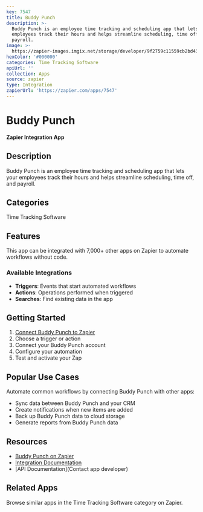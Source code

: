 ```yaml
---
key: 7547
title: Buddy Punch
description: >-
  Buddy Punch is an employee time tracking and scheduling app that lets your
  employees track their hours and helps streamline scheduling, time off, and
  payroll.
image: >-
  https://zapier-images.imgix.net/storage/developer/9f2759c11559cb2bd438c03f310cdc4a_2.png?auto=format%2Ccompress&ixlib=python-3.0.0&q=50
hexColor: '#000000'
categories: Time Tracking Software
apiUrl: ''
collection: Apps
source: zapier
type: Integration
zapierUrl: 'https://zapier.com/apps/7547'
---
```

# Buddy Punch

**Zapier Integration App**

## Description

Buddy Punch is an employee time tracking and scheduling app that lets your employees track their hours and helps streamline scheduling, time off, and payroll.

## Categories

Time Tracking Software

## Features

This app can be integrated with 7,000+ other apps on Zapier to automate workflows without code.

### Available Integrations

- **Triggers**: Events that start automated workflows
- **Actions**: Operations performed when triggered
- **Searches**: Find existing data in the app

## Getting Started

1. [Connect Buddy Punch to Zapier](https://zapier.com/apps/7547)
2. Choose a trigger or action
3. Connect your Buddy Punch account
4. Configure your automation
5. Test and activate your Zap

## Popular Use Cases

Automate common workflows by connecting Buddy Punch with other apps:

- Sync data between Buddy Punch and your CRM
- Create notifications when new items are added
- Back up Buddy Punch data to cloud storage
- Generate reports from Buddy Punch data

## Resources

- [Buddy Punch on Zapier](https://zapier.com/apps/7547)
- [Integration Documentation](https://zapier.com/apps/7547/integrations)
- [API Documentation](Contact app developer)

## Related Apps

Browse similar apps in the Time Tracking Software category on Zapier.
